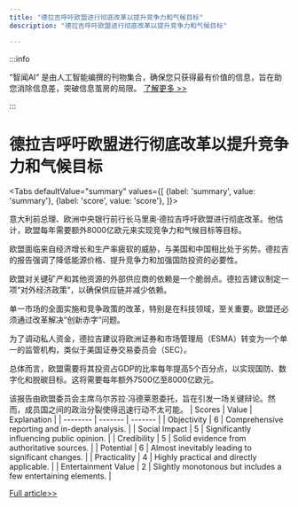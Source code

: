 ```yaml
---
title: "德拉吉呼吁欧盟进行彻底改革以提升竞争力和气候目标"
description: "德拉吉呼吁欧盟进行彻底改革以提升竞争力和气候目标"

---
```



:::info

“智闻AI“ 是由人工智能编撰的刊物集合，确保您只获得最有价值的信息，旨在助您消除信息差，突破信息茧房的局限。  [了解更多 >>](/)

:::

# 德拉吉呼吁欧盟进行彻底改革以提升竞争力和气候目标


<Tabs
	defaultValue="summary"
	values={[
	{label: 'summary', value: 'summary'},
	{label: 'score', value: 'score'},
]}>
<TabItem value="summary">


意大利前总理、欧洲中央银行前行长马里奥·德拉吉呼吁欧盟进行彻底改革。他估计，欧盟每年需要额外8000亿欧元来实现竞争力和气候目标等目标。

欧盟面临来自经济增长和生产率疲软的威胁，与美国和中国相比处于劣势。德拉吉的报告强调了降低能源价格、提升竞争力和加强国防投资的必要性。

欧盟对关键矿产和其他资源的外部供应商的依赖是一个脆弱点。德拉吉建议制定一项“对外经济政策”，以确保供应链并减少依赖。

单一市场的全面实施和竞争政策的改革，特别是在科技领域，至关重要。欧盟还必须通过改革解决“创新赤字”问题。

为了调动私人资金，德拉吉建议将欧洲证券和市场管理局（ESMA）转变为一个单一的监管机构，类似于美国证券交易委员会（SEC）。

总体而言，欧盟需要将其投资占GDP的比率每年提高5个百分点，以实现国防、数字化和脱碳目标。这将需要每年额外7500亿至8000亿欧元。

该报告由欧盟委员会主席乌尔苏拉·冯德莱恩委托，旨在引发一场关键辩论。然而，成员国之间的政治分裂使得迅速行动不太可能。
</TabItem>
<TabItem value="score">
	| Scores     | Value   | Explanation |
	| -------- | ------- | ------- |
	| Objectivity  | 6    | Comprehensive reporting and in-depth analysis.    |
	| Social Impact | 5     | Significantly influencing public opinion.    |
	| Credibility    | 5    | Solid evidence from authoritative sources.    |
	| Potential    | 6    | Almost inevitably leading to significant changes.    |
	| Practicality    | 4    | Highly practical and directly applicable.    |
	| Entertainment Value    | 2    | Slightly monotonous but includes a few entertaining elements.    |
</TabItem>
</Tabs>

[Full article>>](https://www.cnbc.com/2024/09/09/draghi-report-weak-eu-growth-threatening-blocs-geopolitical-relevance.html)
